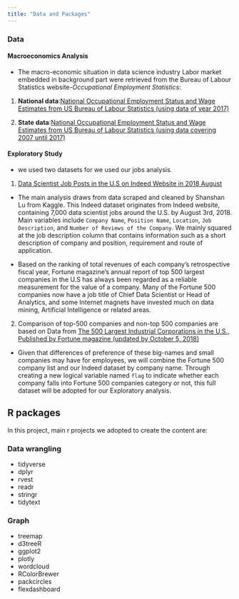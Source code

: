 ```yaml
---
title: "Data and Packages"
---
```


### Data {.tabset .tabset-fade .tabset-pills}

#### Macroeconomics Analysis

* The macro-economic situation in data science industry Labor market embedded in background part were retrieved from the Bureau of Labour Statistics website-*Occupational Employment Statistics*:

1. **National data**:[National Occupational Employment Status and Wage Estimates from US Bureau of Labour Statistics (using data of year 2017)](https://www.bls.gov/oes/tables.htm)

2. **State data**:[National Occupational Employment Status and Wage Estimates from US Bureau of Labour Statistics (using data covering 2007 until 2017)](https://www.bls.gov/oes/tables.htm)


#### Exploratory Study  

* we used two datasets for we used our jobs analysis.

1. [Data Scientist Job Posts in the U.S on Indeed Website in 2018 August](https://www.kaggle.com/sl6149/data-scientist-job-market-in-the-us#alldata.csv)

* The main analysis draws from data scraped and cleaned by Shanshan Lu from Kaggle. This Indeed dataset originates from Indeed website, containing 7,000 data scientist jobs around the U.S. by August 3rd, 2018. Main variables include `Company Name`, `Position Name`, `Location`, `Job Description`, and `Number of Reviews of the Company`. We mainly squared at the job description column that contains information such as a short description of company and position, requirement and route of application.

* Based on the ranking of total revenues of each company’s retrospective fiscal year, Fortune magazine's annual report of top 500 largest companies in the U.S has always been regarded as a reliable measurement for the value of a company. Many of the Fortune 500 companies now have a job title of Chief Data Scientist or Head of Analytics, and some Internet magnets have invested much on data mining, Artificial Intelligence or related areas.


2. Comparison of top-500 companies and non-top 500 companies are based on Data from [The 500 Largest Industrial Corporations in the U.S., Published by Fortune  magazine (updated by October 5, 2018)](https://catalog.data.gov/dataset/fortune-500-corporate-headquarters)

* Given that differences of preference of these big-names and small companies may have for employees, we will combine the Fortune 500 company list and our Indeed dataset by  company name. Through creating a new logical variable named `flag` to indicate whether each company falls into Fortune 500 companies category or not, this full dataset will be adopted for our Exploratory analysis. 


## R packages {.tabset .tabset-fade .tabset-pills}

In this project, main r projects we adopted to create the content are:

### Data wrangling
* tidyverse
* dplyr
* rvest
* readr
* stringr
* tidytext

### Graph

* treemap
* d3treeR
* ggplot2
* plotly
* wordcloud
* RColorBrewer
* packcircles
* flexdashboard
